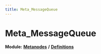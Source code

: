 ```yaml
---
title: Meta_MessageQueue
---
```


# Meta_MessageQueue

**Module:** **[Metanodes](../../modules/metanodes/index.mdx)** **/** **[Definitions](../../modules/metanodes/definitions.mdx)**
